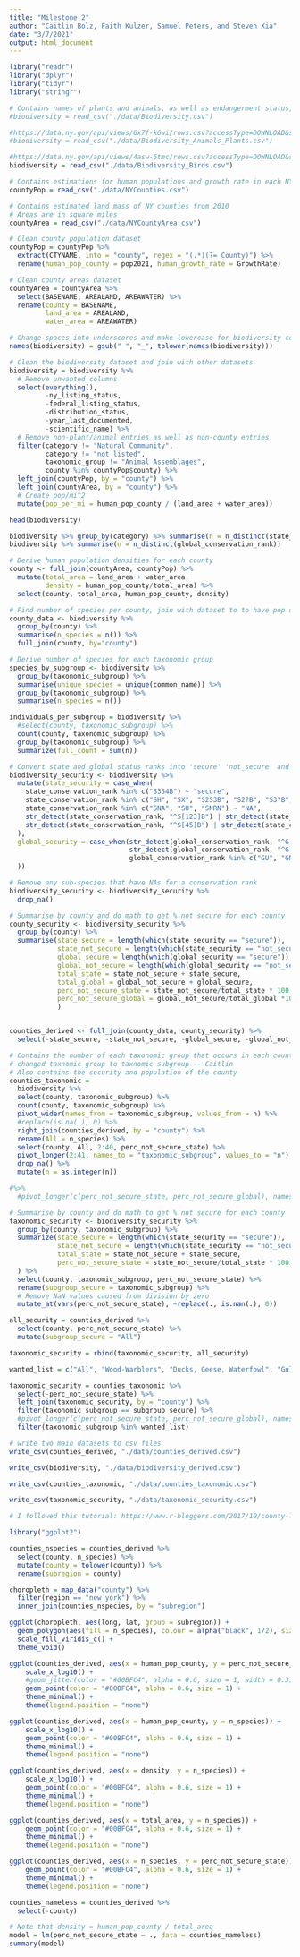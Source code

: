 ```yaml
---
title: "Milestone 2"
author: "Caitlin Bolz, Faith Kulzer, Samuel Peters, and Steven Xia"
date: "3/7/2021"
output: html_document
---
```


```r
library("readr")
library("dplyr")
library("tidyr")
library("stringr")
```

```r
# Contains names of plants and animals, as well as endangerment status, in NY at the county level
#biodiversity = read_csv("./data/Biodiversity.csv")

#https://data.ny.gov/api/views/6x7f-k6wi/rows.csv?accessType=DOWNLOAD&sorting=true
#biodiversity = read_csv("./data/Biodiversity_Animals_Plants.csv")

#https://data.ny.gov/api/views/4asw-6tmc/rows.csv?accessType=DOWNLOAD&sorting=true
biodiversity = read_csv("./data/Biodiversity_Birds.csv")

# Contains estimations for human populations and growth rate in each NY county
countyPop = read_csv("./data/NYCounties.csv")

# Contains estimated land mass of NY counties from 2010
# Areas are in square miles
countyArea = read_csv("./data/NYCountyArea.csv")
```

```r
# Clean county population dataset
countyPop = countyPop %>% 
  extract(CTYNAME, into = "county", regex = "(.*)(?= County)") %>% 
  rename(human_pop_county = pop2021, human_growth_rate = GrowthRate)

# Clean county areas dataset
countyArea = countyArea %>% 
  select(BASENAME, AREALAND, AREAWATER) %>% 
  rename(county = BASENAME,
         land_area = AREALAND,
         water_area = AREAWATER)

# Change spaces into underscores and make lowercase for biodiversity column names
names(biodiversity) = gsub(" ", "_", tolower(names(biodiversity)))

# Clean the biodiversity dataset and join with other datasets
biodiversity = biodiversity %>% 
  # Remove unwanted columns
  select(everything(), 
         -ny_listing_status, 
         -federal_listing_status, 
         -distribution_status, 
         -year_last_documented,
         -scientific_name) %>% 
  # Remove non-plant/animal entries as well as non-county entries
  filter(category != "Natural Community", 
         category != "not listed", 
         taxonomic_group != "Animal Assemblages",
         county %in% countyPop$county) %>% 
  left_join(countyPop, by = "county") %>% 
  left_join(countyArea, by = "county") %>% 
  # Create pop/mi^2
  mutate(pop_per_mi = human_pop_county / (land_area + water_area))
```

```r
head(biodiversity)
```

```r
biodiversity %>% group_by(category) %>% summarise(n = n_distinct(state_conservation_rank))
biodiversity %>% summarise(n = n_distinct(global_conservation_rank))
```

```r
# Derive human population densities for each county
county <- full_join(countyArea, countyPop) %>%
  mutate(total_area = land_area + water_area,
         density = human_pop_county/total_area) %>%
  select(county, total_area, human_pop_county, density)

# Find number of species per county, join with dataset to to have pop density and number of species per county in one df
county_data <- biodiversity %>%
  group_by(county) %>%
  summarise(n_species = n()) %>%
  full_join(county, by="county")
```

```r
# Derive number of species for each taxonomic group
species_by_subgroup <- biodiversity %>%
  group_by(taxonomic_subgroup) %>%
  summarise(unique_species = unique(common_name)) %>%
  group_by(taxonomic_subgroup) %>%
  summarise(n_species = n())

individuals_per_subgroup = biodiversity %>% 
  #select(county, taxonomic_subgroup) %>% 
  count(county, taxonomic_subgroup) %>% 
  group_by(taxonomic_subgroup) %>% 
  summarize(full_count = sum(n))
```

```r
# Convert state and global status ranks into 'secure' 'not_secure' and 'NA'
biodiversity_security <- biodiversity %>%
  mutate(state_security = case_when(
    state_conservation_rank %in% c("S3S4B") ~ "secure",
    state_conservation_rank %in% c("SH", "SX", "S2S3B", "S2?B", "S3?B", "S2?", "S3?", "S1N", "S1?", "S3,SNRN", "SHB,S1N") ~ "not_secure",
    state_conservation_rank %in% c("SNA", "SU", "SNRN") ~ "NA", 
    str_detect(state_conservation_rank, "^S[123]B") | str_detect(state_conservation_rank, "^S[:digit:]S[123]") | str_detect(state_conservation_rank, "^S[123]$") ~ "not_secure",
    str_detect(state_conservation_rank, "^S[45]B") | str_detect(state_conservation_rank, "^S[:digit:]S[45]") | str_detect(state_conservation_rank, "^S[45]$") ~ "secure"
  ),
  global_security = case_when(str_detect(global_conservation_rank, "^G[:digit:]G[45]") | str_detect(global_conservation_rank, "^G[45]T") | str_detect(global_conservation_rank, "^G[45]\\??$") | str_detect(global_conservation_rank, "^G[45]Q") | str_detect(global_conservation_rank, "^G[45]\\?T") ~ "secure",
                              str_detect(global_conservation_rank, "^G[:digit:]G[123]") | str_detect(global_conservation_rank, "^G[123]T") | str_detect(global_conservation_rank, "^G[123HX]\\??$") | str_detect(global_conservation_rank, "^G[123]\\??Q") ~ "not_secure",
                              global_conservation_rank %in% c("GU", "GNA", "GNR", "GUT1Q", "GNRTNR") ~ "NA"
  ))

# Remove any sub-species that have NAs for a conservation rank
biodiversity_security <- biodiversity_security %>% 
  drop_na()

# Summarise by county and do math to get % not secure for each county
county_security <- biodiversity_security %>%
  group_by(county) %>%
  summarise(state_secure = length(which(state_security == "secure")),
            state_not_secure = length(which(state_security == "not_secure")), 
            global_secure = length(which(global_security == "secure")),
            global_not_secure = length(which(global_security == "not_secure")), 
            total_state = state_not_secure + state_secure,
            total_global = global_not_secure + global_secure,
            perc_not_secure_state = state_not_secure/total_state * 100,
            perc_not_secure_global = global_not_secure/total_global *100
            )


counties_derived <- full_join(county_data, county_security) %>%
  select(-state_secure, -state_not_secure, -global_secure, -global_not_secure, -total_state, -total_global)
```

```r
# Contains the number of each taxonomic group that occurs in each county
# changed taxnomic group to taxnomic subgroup -- Caitlin
# Also contains the security and population of the county
counties_taxonomic = 
  biodiversity %>% 
  select(county, taxonomic_subgroup) %>% 
  count(county, taxonomic_subgroup) %>% 
  pivot_wider(names_from = taxonomic_subgroup, values_from = n) %>% 
  #replace(is.na(.), 0) %>% 
  right_join(counties_derived, by = "county") %>%
  rename(All = n_species) %>%
  select(county, All, 2:40, perc_not_secure_state) %>% 
  pivot_longer(2:41, names_to = "taxonomic_subgroup", values_to = "n") %>% 
  drop_na() %>% 
  mutate(n = as.integer(n))

#%>% 
  #pivot_longer(c(perc_not_secure_state, perc_not_secure_global), names_to = "level", values_to = "perc_secure")
```

```r
# Summarise by county and do math to get % not secure for each county
taxonomic_security <- biodiversity_security %>%
  group_by(county, taxonomic_subgroup) %>%
  summarize(state_secure = length(which(state_security == "secure")),
            state_not_secure = length(which(state_security == "not_secure")), 
            total_state = state_not_secure + state_secure,
            perc_not_secure_state = state_not_secure/total_state * 100
  ) %>% 
  select(county, taxonomic_subgroup, perc_not_secure_state) %>% 
  rename(subgroup_secure = taxonomic_subgroup) %>%
  # Remove NaN values caused from division by zero
  mutate_at(vars(perc_not_secure_state), ~replace(., is.nan(.), 0))

all_security = counties_derived %>% 
  select(county, perc_not_secure_state) %>% 
  mutate(subgroup_secure = "All")

taxonomic_security = rbind(taxonomic_security, all_security)

wanted_list = c("All", "Wood-Warblers", "Ducks, Geese, Waterfowl", "Gulls, Terns, Plovers, Shorebirds", "Hawks, Falcons, Eagles, Vultures", "Sparrows and Towhees", "Herons, Bitterns, Egrets, Pelicans", "Flycatchers", "Woodpeckers", "Blackbirds and Orioles", "Finches and Crossbills", "Owls", "Rails, Coots and Cranes")

taxonomic_security = counties_taxonomic %>% 
  select(-perc_not_secure_state) %>% 
  left_join(taxonomic_security, by = "county") %>% 
  filter(taxonomic_subgroup == subgroup_secure) %>% 
  #pivot_longer(c(perc_not_secure_state, perc_not_secure_global), names_to = "level", values_to = "perc_not_secure") %>% 
  filter(taxonomic_subgroup %in% wanted_list)
```

```r
# write two main datasets to csv files
write_csv(counties_derived, "./data/counties_derived.csv")

write_csv(biodiversity, "./data/biodiversity_derived.csv")

write_csv(counties_taxonomic, "./data/counties_taxonomic.csv")

write_csv(taxonomic_security, "./data/taxonomic_security.csv")
```

```r
# I followed this tutorial: https://www.r-bloggers.com/2017/10/county-level-choropleth-in-plotly-and-r/

library("ggplot2")

counties_nspecies = counties_derived %>% 
  select(county, n_species) %>% 
  mutate(county = tolower(county)) %>% 
  rename(subregion = county)

choropleth = map_data("county") %>% 
  filter(region == "new york") %>% 
  inner_join(counties_nspecies, by = "subregion")

ggplot(choropleth, aes(long, lat, group = subregion)) +
  geom_polygon(aes(fill = n_species), colour = alpha("black", 1/2), size = 0.1)  +
  scale_fill_viridis_c() +
  theme_void()
```

```r
ggplot(counties_derived, aes(x = human_pop_county, y = perc_not_secure_state)) + 
    scale_x_log10() +
    #geom_jitter(color = "#00BFC4", alpha = 0.6, size = 1, width = 0.3) +
    geom_point(color = "#00BFC4", alpha = 0.6, size = 1) +
    theme_minimal() +
    theme(legend.position = "none")

ggplot(counties_derived, aes(x = human_pop_county, y = n_species)) + 
    scale_x_log10() +
    geom_point(color = "#00BFC4", alpha = 0.6, size = 1) +
    theme_minimal() +
    theme(legend.position = "none")

ggplot(counties_derived, aes(x = density, y = n_species)) + 
    scale_x_log10() +
    geom_point(color = "#00BFC4", alpha = 0.6, size = 1) +
    theme_minimal() +
    theme(legend.position = "none")

ggplot(counties_derived, aes(x = total_area, y = n_species)) + 
    geom_point(color = "#00BFC4", alpha = 0.6, size = 1) +
    theme_minimal() +
    theme(legend.position = "none")

ggplot(counties_derived, aes(x = n_species, y = perc_not_secure_state)) + 
    geom_point(color = "#00BFC4", alpha = 0.6, size = 1) +
    theme_minimal() +
    theme(legend.position = "none")
```

```r
counties_nameless = counties_derived %>% 
  select(-county)

# Note that density = human_pop_county / total_area
model = lm(perc_not_secure_state ~ ., data = counties_nameless)
summary(model)
```